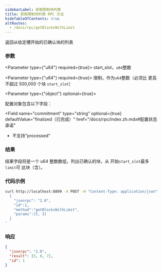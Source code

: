 ```yaml
---
sidebarLabel: 获取限制块列表
title: 获取限制块列表 RPC 方法
hideTableOfContents: true
altRoutes:
  - /docs/rpc/getBlocksWithLimit
---
```


返回从给定槽开始的已确认块的列表

<DocSideBySide>

<DocLeftSide>

### 参数

<Parameter type={"u64"} required={true}>
  start_slot，`u64`整数
</Parameter>

<Parameter type={"u64"} required={true}>
  限制，作为`u64`整数（必须比 更高不超过 500,000 个块 `start_slot`）
</Parameter>

<Parameter type={"object"} optional={true}>

配置对象包含以下字段：

  <Field
  name="commitment"
  type="string"
  optional={true}
  defaultValue="finalized（已完成）"
  href="/docs/rpc/index.zh.mdx#配置状态承诺"
>

- 不支持"processed"

</Field>

</Parameter>

### 结果

结果字段将是一个 u64 整数数组，列出已确认的块，从 开始`start_slot`最多`limit`可
达块（含）。

</DocLeftSide>

<DocRightSide>

### 代码示例

```bash
curl http://localhost:8899 -X POST -H "Content-Type: application/json" -d '
  {
    "jsonrpc": "2.0",
    "id":1,
    "method":"getBlocksWithLimit",
    "params":[5, 3]
  }
'
```

### 响应

```json
{
  "jsonrpc": "2.0",
  "result": [5, 6, 7],
  "id": 1
}
```

</DocRightSide>
</DocSideBySide>
